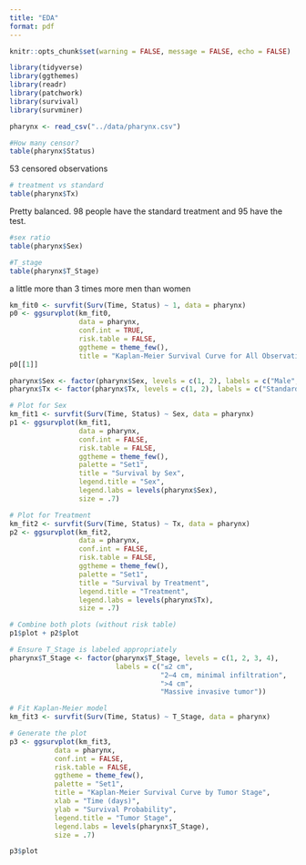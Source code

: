 ```yaml
---
title: "EDA"
format: pdf
---
```


```r
knitr::opts_chunk$set(warning = FALSE, message = FALSE, echo = FALSE)

library(tidyverse)
library(ggthemes)
library(readr)
library(patchwork)
library(survival)
library(survminer)

pharynx <- read_csv("../data/pharynx.csv")
```

```r
#How many censor?
table(pharynx$Status)
```
 53 censored observations

```r
# treatment vs standard
table(pharynx$Tx)
```

Pretty balanced. 98 people have the standard treatment and 95 have the test.

```r
#sex ratio
table(pharynx$Sex)
```

```r
#T_stage
table(pharynx$T_Stage)
```


a little more than 3 times more men than women

```r
km_fit0 <- survfit(Surv(Time, Status) ~ 1, data = pharynx)
p0 <- ggsurvplot(km_fit0, 
                 data = pharynx,
                 conf.int = TRUE,           
                 risk.table = FALSE,         
                 ggtheme = theme_few(),
                 title = "Kaplan-Meier Survival Curve for All Observations")
p0[[1]]
```

```r
pharynx$Sex <- factor(pharynx$Sex, levels = c(1, 2), labels = c("Male", "Female"))
pharynx$Tx <- factor(pharynx$Tx, levels = c(1, 2), labels = c("Standard", "Test"))

# Plot for Sex
km_fit1 <- survfit(Surv(Time, Status) ~ Sex, data = pharynx)
p1 <- ggsurvplot(km_fit1, 
                 data = pharynx,
                 conf.int = FALSE,           
                 risk.table = FALSE,         
                 ggtheme = theme_few(),
                 palette = "Set1",
                 title = "Survival by Sex",
                 legend.title = "Sex",
                 legend.labs = levels(pharynx$Sex),
                 size = .7)

# Plot for Treatment
km_fit2 <- survfit(Surv(Time, Status) ~ Tx, data = pharynx)
p2 <- ggsurvplot(km_fit2, 
                 data = pharynx,
                 conf.int = FALSE,           
                 risk.table = FALSE,         
                 ggtheme = theme_few(),
                 palette = "Set1",
                 title = "Survival by Treatment",
                 legend.title = "Treatment",
                 legend.labs = levels(pharynx$Tx),
                 size = .7)

# Combine both plots (without risk table)
p1$plot + p2$plot
```

```r
# Ensure T_Stage is labeled appropriately
pharynx$T_Stage <- factor(pharynx$T_Stage, levels = c(1, 2, 3, 4),
                          labels = c("≤2 cm", 
                                     "2–4 cm, minimal infiltration", 
                                     ">4 cm", 
                                     "Massive invasive tumor"))

# Fit Kaplan-Meier model
km_fit3 <- survfit(Surv(Time, Status) ~ T_Stage, data = pharynx)

# Generate the plot
p3 <- ggsurvplot(km_fit3,
           data = pharynx,
           conf.int = FALSE,
           risk.table = FALSE,
           ggtheme = theme_few(),
           palette = "Set1",
           title = "Kaplan-Meier Survival Curve by Tumor Stage",
           xlab = "Time (days)",
           ylab = "Survival Probability",
           legend.title = "Tumor Stage",
           legend.labs = levels(pharynx$T_Stage),
           size = .7)

p3$plot
```

